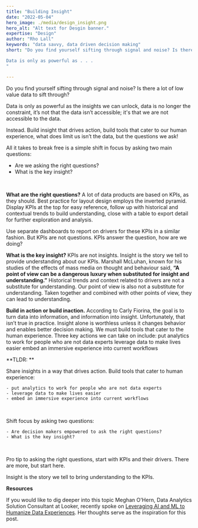 ```yaml
---
title: "Building Insight"
date: "2022-05-04"
hero_image: ./media/design_insight.png
hero_alt: "Alt text for Desgin banner."
expertise: "Design"
author: "Rho Lall"
keywords: "data savvy, data driven decision making"
short: "Do you find yourself sifting through signal and noise? Is there a lot of low value data to sift through?

Data is only as powerful as . . . 
"

---
```


Do you find yourself sifting through signal and noise? Is there a lot of low value data to sift through?
<br/>

Data is only as powerful as the insights we can unlock, data is no longer the constraint, it’s not that the data isn’t accessible; it's that we are not accessible to the data. 

Instead. Build insight that drives action, build tools that cater to our human experience, what does limit us isn’t the data, but the questions we ask!

All it takes to break free is a simple shift in focus by asking two main questions:
<br/>

- Are we asking the right questions?
- What is the key insight?

<br/>


**What are the right questions?** A lot of data products are based on KPIs, as they should. Best practice for layout design employs the inverted pyramid. Display KPIs at the top for easy reference,  follow up with historical and contextual trends to build understanding, close with a table to export detail for further exploration and analysis. 
<br/>

Use separate dashboards to report on drivers for these KPIs in a similar fashion. But KPIs are not questions. KPIs answer the question, how are we doing? 
<br/>

**What is the key insight?**  KPIs are not insights. Insight is the story we tell to provide understanding about our KPIs. 
Marshall McLuhan, known for his studies of the effects of mass media on thought and behaviour said, 
**“A point of view can be a dangerous luxury when substituted for insight and understanding.”**
 Historical trends and context related to drivers are not a substitute for understanding. 
 Our point of view is also not a substitute for understanding. Taken together and combined with other points of view, they can lead to understanding.
 <br/>

**Build in action or build inaction.** According to Carly Fiorina, the goal is to turn data into information, and information into insight. Unfortunately, that isn’t true in practice. Insight alone is worthless unless it changes behavior and enables better decision making. We must build tools that cater to the human experience. Three key actions we can take on include:
put analytics to work for people who are not data experts
leverage data to make lives easier
embed an immersive experience into current workflows
<br/>

**TLDR: **

Share insights in a way that drives action. Build tools that cater to human experience:

    - put analytics to work for people who are not data experts
    - leverage data to make lives easier
    - embed an immersive experience into current workflows

<br/>

Shift focus by asking two questions:

    - Are decision makers empowered to ask the right questions?
    - What is the key insight?
<br/>

Pro tip to asking the right questions, start with KPIs and their drivers. There are more, but start here.
<br/>

Insight is the story we tell to bring understanding to the KPIs.
<br/>

**Resources**

If you would like to dig deeper into this topic Meghan O'Hern, Data Analytics Solution Consultant at Looker, 
recently spoke on [<u>Leveraging AI and ML to Humanize Data Experiences</u>](https://www.youtube.com/watch?v=T90-pv0E_0E). 
Her thoughts serve as the inspiration for this post.
<br/>
<br/>